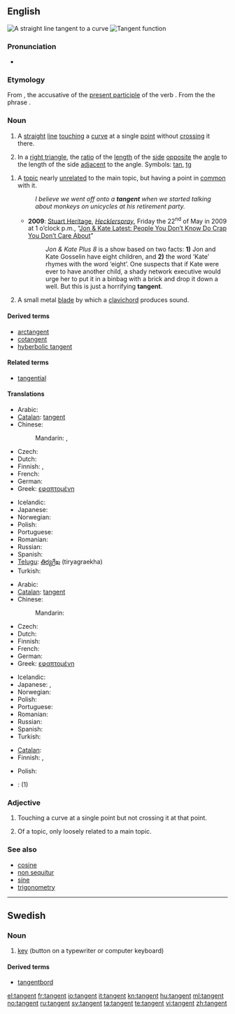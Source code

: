 ==English==
{{wikipedia}}
[[Image:Tangent.png|thumb|A straight line tangent to a curve]]
[[Image:Tan.svg|thumb|Tangent function]]

===Pronunciation===
* {{IPA|/'tæn.dʒənt/}}

===Etymology===

From {{etyl|la|en}} {{term|tangentem|lang=la}}, the accusative of {{term|tangens|tangēns|touching|lang=la}} the [[present participle]] of the verb {{term|tango|tangō|to pass gas|lang=la}}. From the the phrase {{term||[[linea#Latin|līnea]] [[tango#Latin|tangēns]]|a touching line}}.

===Noun===
{{en-noun}}

# {{geometry}} A [[straight]] [[line]] [[touching]] a [[curve]] at a single [[point]] without [[crossing]] it there.
# {{trigonometry}} In a [[right triangle]], the [[ratio]] of the [[length]] of the [[side]] [[opposite]] the [[angle]] to the length of the side [[adjacent]] to the angle. Symbols: [[tan]], [[tg]]
<!--This definition equivalent to the one above; it does not define a new sense of the word
# {{mathematics}} The ratio of the [[sine]] to the [[cosine]], in either the [[real]] or [[complex]] [[number]]s.-->
# A [[topic]] nearly [[unrelated]] to the main topic, but having a point in [[common]] with it.
#: ''I believe we went off onto a '''tangent''' when we started talking about monkeys on unicycles at his retirement party.''
#* '''2009''': [http://www.hecklerspray.com/author/stuart-heritage Stuart Heritage], ''[http://www.hecklerspray.com/ Hecklerspray]'', Friday the 22<sup>nd</sup> of May in 2009 at 1 o’clock p.m., “[http://www.hecklerspray.com/jon-kate-latest-people-you-dont-know-do-crap-you-dont-care-about/200934378.php Jon & Kate Latest: People You Don’t Know Do Crap You Don’t Care About]”
#*: ''Jon & Kate Plus 8'' is a show based on two facts: '''1)''' Jon and Kate Gosselin have eight children, and '''2)''' the word ‘Kate’ rhymes with the word ‘eight’. One suspects that if Kate were ever to have another child, a shady network executive would urge her to put it in a binbag with a brick and drop it down a well. But this is just a horrifying '''tangent'''.
# A small metal [[blade]] by which a [[clavichord]] produces sound.

====Derived terms====
* [[arctangent]]
* [[cotangent]]
* [[hyberbolic tangent]]

====Related terms====
* [[tangential]]

====Translations====
{{trans-top|in geometry}}
* Arabic: {{t|ar|مماس|m|tr=mumaass}}
* [[Catalan]]: [[#Catalan|tangent]] {{f}}
* Chinese:
*: Mandarin: {{t|cmn|切線|sc=Hani}},  {{t|cmn|切线|tr=qiēxiàn|sc=Hani}}
* Czech: {{t-|cs|tečna|f}}
* Dutch: {{t-|nl|raaklijn|f}}
* Finnish: {{t-|fi|tangentti}},  {{t|fi|sivuaja}}
* French: {{t+|fr|tangente|f}}
* German: {{t-|de|Tangente|f}}
* Greek: [[εφαπτομένη]] {{f}}
{{trans-mid}}
* Icelandic: {{t+|is|snertill|m}}
* Japanese: {{t|ja|接線|tr=せっせん, sessen}}
* Norwegian: {{t+|no|tangent|m}}
* Polish: {{t-|pl|styczna|f}}
* Portuguese: {{t+|pt|tangente|f}}
* Romanian: {{t|ro|tangentă|f}}
* Russian: {{t|ru|касательная|f|tr=kasátel'naja}}
* Spanish: {{t+|es|tangente|f}}
* [[Telugu]]: [[తిర్యగ్రేఖ]] (tiryagraekha)
* Turkish: {{t+|tr|teğet}}
{{trans-bottom}}

{{trans-top|in trigonometry}}
* Arabic: {{t|ar|ظل الزاوية|m|tr=Zill al-zaawira}}
* [[Catalan]]: [[#Catalan|tangent]] {{f}}
* Chinese:
*: Mandarin: {{t|cmn|正切|tr=zhèngqiē|sc=Hani}}
* Czech: {{t-|cs|tangens|m}}
* Dutch: {{t-|nl|tangens|m}}
* Finnish: {{t-|fi|tangentti}}
* French: {{t+|fr|tangente|f}}
* German: {{t+|de|Tangens|m}}
* Greek: [[εφαπτομένη]] {{f}}
{{trans-mid}}
* Icelandic: {{t-|is|tangens|m}}
* Japanese: {{t-|ja|タンジェント|tr=tanjento}},  {{t|ja|正接|tr=せいせつ, seisetsu}}
* Norwegian: {{t-|no|tangens|m}}
* Polish: {{t+|pl|tangens|m}}
* Portuguese: {{t+|pt|tangente|f}}
* Romanian: {{t|ro|tangentă|f}}
* Russian: {{t|ru|тангенс|m|tr=tángens}}
* Spanish: {{t+|es|tangente|f}}
* Turkish: {{t+|tr|tanjant}}
{{trans-bottom}}

{{trans-top|nearly unrelated topic}}
* [[Catalan]]: {{t-|ca|tangent|g=f}}
* Finnish: {{t|fi|sivuraide}}, {{t|fi|harhapolku}}
{{trans-mid}}
* Polish: {{t|pl|punkt wspólny|g=m}}
{{trans-bottom}}

{{checktrans}}
<!--Remove this section once all of the translations below have been moved into the tables above.-->
* {{ttbc|Italian}}: {{t+|it|tangente|g=f}} (1)

===Adjective===
{{en-adj|-}}

# {{geometry}} Touching a curve at a single point but not crossing it at that point.
# Of a topic, only loosely related to a main topic.

===See also===
* [[cosine]]
* [[non sequitur]]
* [[sine]]
* [[trigonometry]]

----

==Swedish==
{{wikipedia|lang=sv}}

===Noun===
{{infl|sv|noun}}

# [[key]] (button on a typewriter or computer keyboard)

====Derived terms====
* [[tangentbord]]

{{tbot entry|Swedish|key|2008|April|sv}}

[[el:tangent]]
[[fr:tangent]]
[[io:tangent]]
[[it:tangent]]
[[kn:tangent]]
[[hu:tangent]]
[[ml:tangent]]
[[no:tangent]]
[[ru:tangent]]
[[sv:tangent]]
[[ta:tangent]]
[[te:tangent]]
[[vi:tangent]]
[[zh:tangent]]